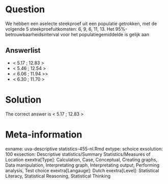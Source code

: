 Question
========

We hebben een aselecte steekproef uit een populatie getrokken, met de volgende 5 steekproefuitkomsten: 6, 9, 6, 11, 13. Het 95%-betrouwbaarheidsinterval voor het populatiegemiddelde is gelijk aan

Answerlist
----------
* &lt; 5.17 ; 12.83 &gt;
* &lt; 5.46 ; 12.54 &gt;
* &lt; 6.06 ; 11.94 &gt;>
* &lt; 6.30 ; 11.70 &gt;

Solution
========

The correct answer is  &lt; 5.17 ; 12.83 &gt;

Meta-information
================
exname: uva-descriptive statistics-455-nl.Rmd
extype: schoice
exsolution: 100
exsection: Descriptive statistics/Summary Statistics/Measures of Location
exextra[Type]: Calculation, Case, Conceptual, Creating graphs, Data manipulation, Interpretating graph, Interpretating output, Performing analysis, Test choice
exextra[Langauge]: Dutch
exextra[Level]: Statistical Literacy, Statistical Reasoning, Statistical Thinking
